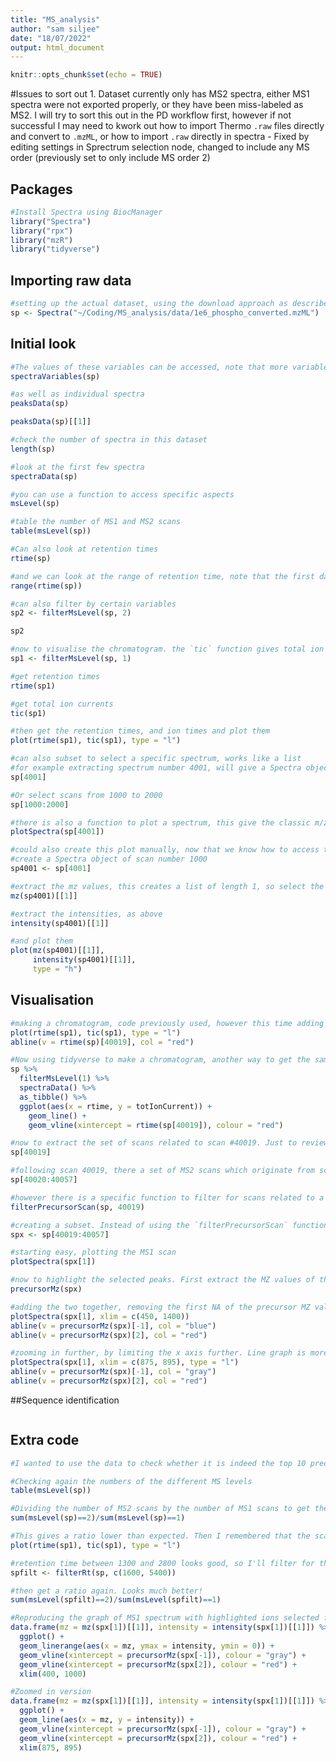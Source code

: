 ```yaml
---
title: "MS_analysis"
author: "sam siljee"
date: "18/07/2022"
output: html_document
---
```


```r
knitr::opts_chunk$set(echo = TRUE)
```

#Issues to sort out
1. Dataset currently only has MS2 spectra, either MS1 spectra were not exported properly, or they have been miss-labeled as MS2. I will try to sort this out in the PD workflow first, however if not successful I may need to kwork out how to import Thermo `.raw` files directly and convert to `.mzML`, or how to import `.raw` directly in spectra - Fixed by editing settings in Sprectrum selection node, changed to include any MS order (previously set to only include MS order 2)

## Packages
```r
#Install Spectra using BiocManager
library("Spectra")
library("rpx")
library("mzR")
library("tidyverse")
```

## Importing raw data
```r

#setting up the actual dataset, using the download approach as described above. Note that this will overwrite the `sp` variable previously defined
sp <- Spectra("~/Coding/MS_analysis/data/1e6_phospho_converted.mzML")
```

## Initial look
```r
#The values of these variables can be accessed, note that more variables are actually included
spectraVariables(sp)

#as well as individual spectra
peaksData(sp)

peaksData(sp)[[1]]

#check the number of spectra in this dataset
length(sp)

#look at the first few spectra
spectraData(sp)

#you can use a function to access specific aspects
msLevel(sp)

#table the number of MS1 and MS2 scans
table(msLevel(sp))

#Can also look at retention times
rtime(sp)

#and we can look at the range of retention time, note that the first data point does not have any useful data
range(rtime(sp))

#can also filter by certain variables
sp2 <- filterMsLevel(sp, 2)

sp2

#now to visualise the chromatogram. the `tic` function gives total ion current. the chromatogram only makes sense for MS1 data, so first extract the MS1 only
sp1 <- filterMsLevel(sp, 1)

#get retention times
rtime(sp1)

#get total ion currents
tic(sp1)

#then get the retention times, and ion times and plot them
plot(rtime(sp1), tic(sp1), type = "l")

#can also subset to select a specific spectrum, works like a list
#for example extracting spectrum number 4001, will give a Spectra object of length 1, with the thousandth spectrum
sp[4001]

#Or select scans from 1000 to 2000
sp[1000:2000]

#there is also a function to plot a spectrum, this give the classic m/z vs intensity plot
plotSpectra(sp[4001])

#could also create this plot manually, now that we know how to access this data, as follows
#create a Spectra object of scan number 1000
sp4001 <- sp[4001]

#extract the mz values, this creates a list of length 1, so select the first list
mz(sp4001)[[1]] 

#extract the intensities, as above
intensity(sp4001)[[1]]

#and plot them
plot(mz(sp4001)[[1]],
     intensity(sp4001)[[1]],
     type = "h")
```

## Visualisation
```r
#making a chromatogram, code previously used, however this time adding a red line for the selected ion (for MS2)
plot(rtime(sp1), tic(sp1), type = "l")
abline(v = rtime(sp)[40019], col = "red")

#Now using tidyverse to make a chromatogram, another way to get the same plot. First to filter for MS1, then extract Dataframe (capital D denotes Bioconductor), then as tibble to use in ggplot for more flexibility
sp %>%
  filterMsLevel(1) %>%
  spectraData() %>%
  as_tibble() %>%
  ggplot(aes(x = rtime, y = totIonCurrent)) +
    geom_line() +
    geom_vline(xintercept = rtime(sp[40019]), colour = "red")

#now to extract the set of scans related to scan #40019. Just to review it first briefly. Note that it's MS1 level
sp[40019]

#following scan 40019, there a set of MS2 scans which originate from scan 40019
sp[40020:40057]

#however there is a specific function to filter for scans related to a particular MS1 scan. Note that this function doesn't appear to be working for this particular scan or dataset.
filterPrecursorScan(sp, 40019)

#creating a subset. Instead of using the `filterPrecursorScan` function, I found which scans were relevant using the `msLevel` function on `sp[]` with an estimate of an appropriate range. this gave a list of MS levels, and I just selected a few till I got only MS2 scans
spx <- sp[40019:40057]

#starting easy, plotting the MS1 scan
plotSpectra(spx[1])

#now to highlight the selected peaks. First extract the MZ values of the precursors. there are 39 scans in spx, so there will be 39 results. one is NA because it is the MS1 scan
precursorMz(spx)

#adding the two together, removing the first NA of the precursor MZ values, limiting the X values, highlighting the first MS2 scan in red, the others in blue
plotSpectra(spx[1], xlim = c(450, 1400))
abline(v = precursorMz(spx)[-1], col = "blue")
abline(v = precursorMz(spx)[2], col = "red")

#zooming in further, by limiting the x axis further. Line graph is more appropriate at this level
plotSpectra(spx[1], xlim = c(875, 895), type = "l")
abline(v = precursorMz(spx)[-1], col = "gray")
abline(v = precursorMz(spx)[2], col = "red")
```

##Sequence identification
```r

```

## Extra code
```r
#I wanted to use the data to check whether it is indeed the top 10 precursors that get taken for MS2 scans.

#Checking again the numbers of the different MS levels
table(msLevel(sp))

#Dividing the number of MS2 scans by the number of MS1 scans to get the ratio
sum(msLevel(sp)==2)/sum(msLevel(sp)==1)

#This gives a ratio lower than expected. Then I remembered that the scans at the start of the run are not useful, and will therefore not have any MS2 scans. Therefore I will likely get a more realistic result if I filter for scans done during the bulk of the run. Looking at the chromatogram again, so we can choose what range to select
plot(rtime(sp1), tic(sp1), type = "l")

#retention time between 1300 and 2800 looks good, so I'll filter for that. First create a new filtered Spectra object
spfilt <- filterRt(sp, c(1600, 5400))

#then get a ratio again. Looks much better!
sum(msLevel(spfilt)==2)/sum(msLevel(spfilt)==1)

#Reproducing the graph of MS1 spectrum with highlighted ions selected for MS2, but in ggplot rather than the plot spectrum function
data.frame(mz = mz(spx[1])[[1]], intensity = intensity(spx[1])[[1]]) %>%
  ggplot() +
  geom_linerange(aes(x = mz, ymax = intensity, ymin = 0)) +
  geom_vline(xintercept = precursorMz(spx[-1]), colour = "gray") +
  geom_vline(xintercept = precursorMz(spx[2]), colour = "red") +
  xlim(400, 1000)

#Zoomed in version
data.frame(mz = mz(spx[1])[[1]], intensity = intensity(spx[1])[[1]]) %>%
  ggplot() +
  geom_line(aes(x = mz, y = intensity)) +
  geom_vline(xintercept = precursorMz(spx[-1]), colour = "gray") +
  geom_vline(xintercept = precursorMz(spx[2]), colour = "red") +
  xlim(875, 895)
```

